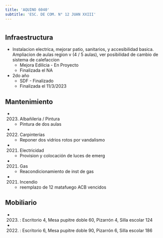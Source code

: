 ```yaml
---
title: 'AQUINO 6040'
subtitle: 'ESC. DE COM. N° 12 JUAN XXIII'
---
```


#
## Infraestructura

* Instalacion electrica, mejorar patio, sanitarios, y accesibilidad basica. Ampliacion de aulas region v (4 / 5 aulas), ver posibilidad de cambio de sistema de calefaccion 
    + Mejora Edilicia - En Proyecto 
    + Finalizada el NA 


* 2do año 
    + SDF - Finalizado 
    + Finalizada el 11/3/2023 






## Mantenimiento

*  (2023) Albañileria / Pintura 
    + Pintura de dos aulas

*  (2022) Carpinterías 
    + Reponer dos vidrios rotos por vandalismo

*  (2021) Electricidad 
    + Provision y colocación de luces de emerg

*  (2021) Gas 
    + Reacondicionamiento de inst de gas

*  (2021) Incendio 
    + reemplazo de 12 matafuego ACB vencidos





## Mobiliario

*  (2023) : Escritorio 4, Mesa pupitre doble 60, Pizarrón 4, Silla escolar 124 

*  (2022) : Escritorio 6, Mesa pupitre doble 90, Pizarrón 6, Silla escolar 186 




